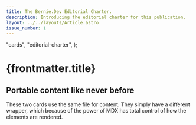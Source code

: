 ```yaml
---
title: The Bernie.Dev Editorial Charter.
description: Introducing the editorial charter for this publication.
layout: ../../layouts/Article.astro
issue_number: 1
---
```



  "cards",
  "editorial-charter",
);

# {frontmatter.title}

## Portable content like never before

These two cards use the same file for content. They simply have a different wrapper, which because of the power of MDX has total control of how the elements are rendered.

<div class="flex gap-2 flex-wrap [perspective:900px] overflow-visible">
  <Card markdown={editorialCharter} />

  <CardHolo markdown={editorialCharter} />
</div>
